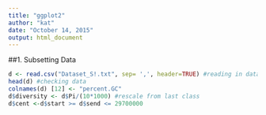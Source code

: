 ```yaml
---
title: "ggplot2"
author: "kat"
date: "October 14, 2015"
output: html_document
---
```


##1. Subsetting Data

```r
d <- read.csv("Dataset_S!.txt", sep= ',', header=TRUE) #reading in data and calling it d
head(d) #checking data
colnames(d) [12] <- "percent.GC"
d$diversity <- d$Pi/(10*1000) #rescale from last class
d$cent <-d$start >= d$send <= 29700000 
```

